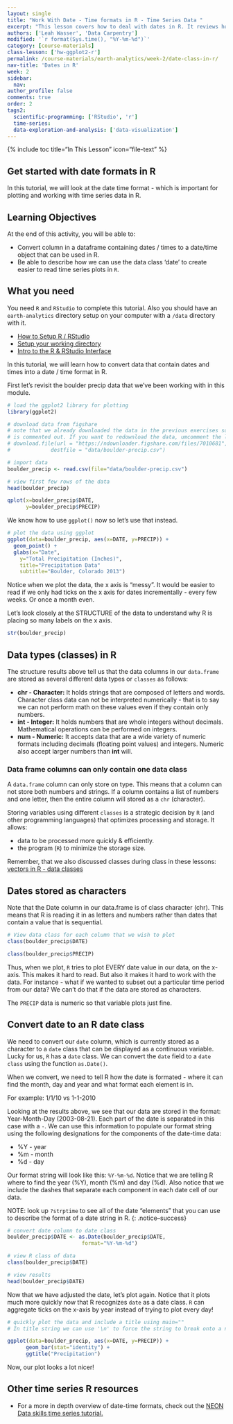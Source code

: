 ```yaml
---
layout: single
title: "Work With Date - Time formats in R - Time Series Data "
excerpt: "This lesson covers how to deal with dates in R. It reviews how to apply the as.Date() function to a column containing date or data-time data. This function converts a field containing dates in a standard format, to a date class that R can understand and plot efficiently."
authors: ['Leah Wasser', 'Data Carpentry']
modified: '`r format(Sys.time(), "%Y-%m-%d")`'
category: [course-materials]
class-lesson: ['hw-ggplot2-r']
permalink: /course-materials/earth-analytics/week-2/date-class-in-r/
nav-title: 'Dates in R'
week: 2
sidebar:
  nav:
author_profile: false
comments: true
order: 2
tags2:
  scientific-programming: ['RStudio', 'r']
  time-series:
  data-exploration-and-analysis: ['data-visualization']
---
```


{% include toc title="In This Lesson" icon="file-text" %}

## Get started with date formats in R

In this tutorial, we will look at the date time format - which is important for
plotting and working with time series data in R.

<div class='notice--success' markdown="1">

## <i class="fa fa-graduation-cap" aria-hidden="true"></i> Learning Objectives

At the end of this activity, you will be able to:

* Convert column in a dataframe containing dates / times to a date/time object that can be used in R.
* Be able to describe how we can use the data class 'date' to create easier to read time series plots in `R`.

## <i class="fa fa-check-square-o fa-2" aria-hidden="true"></i> What you need

You need `R` and `RStudio` to complete this tutorial. Also you should have
an `earth-analytics` directory setup on your computer with a `/data`
directory with it.

* [How to Setup R / RStudio](/course-materials/earth-analytics/week-1/setup-r-rstudio/)
* [Setup your working directory](/course-materials/earth-analytics/week-1/setup-working-directory/)
* [Intro to the R & RStudio Interface](/course-materials/earth-analytics/week-1/intro-to-r-and-rstudio)

</div>


In this tutorial, we will learn how to convert data that contain dates and times
into a date / time format in R.

First let's revisit the boulder precip data that we've been working with in
this module.

```r
# load the ggplot2 library for plotting
library(ggplot2)

# download data from figshare
# note that we already downloaded the data in the previous exercises so this line
# is commented out. If you want to redownload the data, umcomment the line below.
# download.file(url = "https://ndownloader.figshare.com/files/7010681",
#             destfile = "data/boulder-precip.csv")

# import data
boulder_precip <- read.csv(file="data/boulder-precip.csv")

# view first few rows of the data
head(boulder_precip)

qplot(x=boulder_precip$DATE,
      y=boulder_precip$PRECIP)
```

We know how to use `ggplot()` now so let's use that instead.

```r
# plot the data using ggplot
ggplot(data=boulder_precip, aes(x=DATE, y=PRECIP)) +
  geom_point() +
  glabs(x="Date",
    y="Total Precipitation (Inches)",
    title="Precipitation Data"
    subtitle="Boulder, Colorado 2013")

```

Notice when we plot the data, the x axis is "messy". It would be easier to read
if we only had ticks on the x axis for dates incrementally - every few weeks. Or
once a month even.

Let's look closely at the STRUCTURE of the data to understand why R is placing
so many labels on the x axis.


```r
str(boulder_precip)

```


## Data types (classes) in R

The structure results above tell us that the data columns in our `data.frame`
are stored as several different data types or `classes` as follows:

* **chr - Character:** It holds strings that are composed of letters and
words. Character class data can not be interpreted numerically - that is to say
we can not perform math on these values even if they contain only numbers.
* **int - Integer:**  It holds numbers that are whole integers without decimals.
Mathematical operations can be performed on integers.
* **num - Numeric:**  It accepts data that are a wide variety of numeric formats
including decimals (floating point values) and integers. Numeric also accept
larger numbers than **int** will.

### Data frame columns can only contain one data class

A `data.frame` column can only store on type. This means that a column can not
store both numbers and strings. If a column contains a list of numbers and one
letter, then the entire column will stored as a `chr` (character).

Storing
variables using different `classes` is a strategic decision by `R` (and
other programming languages) that optimizes processing and storage. It allows:

* data to be processed more quickly & efficiently.
* the program (`R`) to minimize the storage size.

Remember, that we also discussed classes during class in these lessons: [vectors in R - data classes](/course-materials/earth-analytics/week-2/work-with-data-types-r/)

## Dates stored as characters
Note that the Date column in our data.frame is of class character (chr). This
means that R  is reading it in as letters and numbers rather than dates that
contain a value that is sequential.

```r
# View data class for each column that we wish to plot
class(boulder_precip$DATE)

class(boulder_precip$PRECIP)

```

Thus, when we plot, `R` tries to plot EVERY date value in our data, on
the x-axis. This makes it hard to read. But also it makes it hard to work with
the data. For instance - what if we wanted to subset out a particular time period
from our data? We can't do that if the data are stored as characters.

The `PRECIP` data is numeric so that variable plots just fine.

## Convert date to an R date class

We need to convert our `date` column, which is currently stored as a character
to a `date` class that can be displayed as a continuous variable. Lucky
for us, `R` has a `date` class. We can convert the `date` field to a `date class`
using the function `as.Date()`.

When we convert, we need to tell R how the date is formated - where it can find
the month, day and year and what format each element is in.

For example: 1/1/10 vs 1-1-2010

Looking at the results above, we see that our data are stored in the format:
Year-Month-Day (2003-08-21). Each part of the date is separated in this case with
a `-`. We can use this information to populate our format
string using the following designations for the components of the date-time data:

* %Y - year
* %m - month
* %d - day

Our format string will look like this: `%Y-%m-%d`. Notice that we are telling
R where to find the year (%Y), month (%m) and day (%d). Also notice that we
include the dashes that separate each component in each date cell of our data.

NOTE: look up `?strptime` to see all of the date "elements" that you can use to
describe the format of a date string in R.
{: .notice--success}


```r
# convert date column to date class
boulder_precip$DATE <- as.Date(boulder_precip$DATE,
                        format="%Y-%m-%d")

# view R class of data
class(boulder_precip$DATE)

# view results
head(boulder_precip$DATE)
```

Now that we have adjusted the date, let's plot again. Notice that it plots
much more quickly now that R recognizes `date` as a date class. `R` can
aggregate ticks on the x-axis by year instead of trying to plot every day!

```r
# quickly plot the data and include a title using main=""
# In title string we can use '\n' to force the string to break onto a new line

ggplot(data=boulder_precip, aes(x=DATE, y=PRECIP)) +
      geom_bar(stat="identity") +
      ggtitle("Precipitation")

```


Now, our plot looks a lot nicer!

<div class="notice--info" markdown="1">

## Other time series R resources
* For a more in depth overview of date-time formats, check out the
<a href="http://neondataskills.org/R/time-series-convert-date-time-class-POSIX/" target="_blank">NEON Data skills time series tutorial.</a>
</div>
